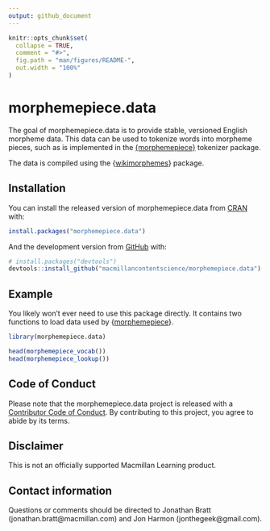 ```yaml
---
output: github_document
---
```


<!-- README.md is generated from README.Rmd. Please edit that file -->

```r
knitr::opts_chunk$set(
  collapse = TRUE,
  comment = "#>",
  fig.path = "man/figures/README-",
  out.width = "100%"
)
```

# morphemepiece.data

<!-- badges: start -->
<!-- badges: end -->

The goal of morphemepiece.data is to provide stable, versioned English morpheme data.
This data can be used to tokenize words into morpheme pieces, such as is implemented in the [{morphemepiece}](https://github.com/macmillancontentscience/morphemepiece) tokenizer package.

The data is compiled using the {[wikimorphemes](https://github.com/macmillancontentscience/wikimorphemes)} package.

## Installation

You can install the released version of morphemepiece.data from [CRAN](https://CRAN.R-project.org) with:

``` r
install.packages("morphemepiece.data")
```

And the development version from [GitHub](https://github.com/) with:

``` r
# install.packages("devtools")
devtools::install_github("macmillancontentscience/morphemepiece.data")
```

## Example

You likely won't ever need to use this package directly. 
It contains two functions to load data used by {[morphemepiece](https://github.com/macmillancontentscience/morphemepiece)}.

```r
library(morphemepiece.data)

head(morphemepiece_vocab())
head(morphemepiece_lookup())
```

## Code of Conduct

Please note that the morphemepiece.data project is released with a [Contributor Code of Conduct](https://contributor-covenant.org/version/2/0/CODE_OF_CONDUCT.html). By contributing to this project, you agree to abide by its terms.

## Disclaimer

This is not an officially supported Macmillan Learning product.

## Contact information

Questions or comments should be directed to Jonathan Bratt (jonathan.bratt@macmillan.com) and Jon Harmon (jonthegeek@gmail.com).
